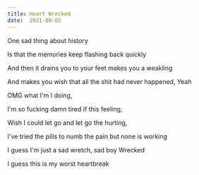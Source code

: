 ```yaml
---
title: Heart Wrecked
date:  2021-08-02
---
```

One sad thing about history 

Is that the memories keep flashing back quickly 

And then it drains you to your feet makes you a weakling

And makes you wish that all the shit had never happened, Yeah

OMG what I'm I doing,

I'm so fucking damn tired if this feeling,

Wish I could let go and let go the hurting,

I've tried the pills to numb the pain but none is working

I guess I'm just a sad wretch, sad boy Wrecked

I guess this is my worst heartbreak



